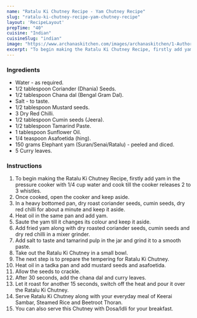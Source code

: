 ---
name: "Ratalu Ki Chutney Recipe - Yam Chutney Recipe"
slug: "ratalu-ki-chutney-recipe-yam-chutney-recipe"
layout: 'RecipeLayout'
prepTime: "40"
cuisine: "Indian"
cuisineSlug: "indian"
image: "https://www.archanaskitchen.com/images/archanaskitchen/1-Author/pooja/Yam_Chutney_1600.jpg"
excerpt: "To begin making the Ratalu Ki Chutney Recipe, firstly add yam in the pressure cooker with 14 cup  water and cook till the cooker releases 2 to 3 whistles"
---

### Ingredients

- Water - as required.
- 1/2 tablespoon Coriander (Dhania) Seeds.
- 1/2 tablespoon Chana dal (Bengal Gram Dal).
- Salt - to taste.
- 1/2 tablespoon Mustard seeds.
- 3 Dry Red Chilli.
- 1/2 tablespoon Cumin seeds (Jeera).
- 1/2 tablespoon Tamarind Paste.
- 1 tablespoon Sunflower Oil.
- 1/4 teaspoon Asafoetida (hing).
- 150 grams Elephant yam (Suran/Senai/Ratalu) - peeled and diced.
- 5 Curry leaves.

### Instructions

1. To begin making the Ratalu Ki Chutney Recipe, firstly add yam in the pressure cooker with 1/4 cup  water and cook till the cooker releases 2 to 3 whistles.
1. Once cooked, open the cooker and keep aside.
1. In a heavy bottomed pan, dry roast coriander seeds, cumin seeds, dry red chilli for about a minute and keep it aside.
1. Heat oil in the same pan and add yam.
1. Saute the yam till it changes its colour and keep it aside.
1. Add fried yam along with dry roasted coriander seeds, cumin seeds and dry red chilli in a mixer grinder.
1. Add salt to taste and tamarind pulp in the jar and grind it to a smooth paste.
1. Take out the Ratalu Ki Chutney in a small bowl.
1. The next step is to prepare the tempering for Ratalu Ki Chutney.
1. Heat oil in a tadka pan and add mustard seeds and asafoetida.
1. Allow the seeds to crackle.
1. After 30 seconds, add the chana dal and curry leaves.
1. Let it roast for another 15 seconds, switch off the heat and pour it over the Ratalu Ki Chutney.
1. Serve Ratalu Ki Chutney along with your everyday meal of Keerai Sambar, Steamed Rice and Beetroot Thoran.
1. You can also serve this Chutney with Dosa/Idli for your breakfast.
